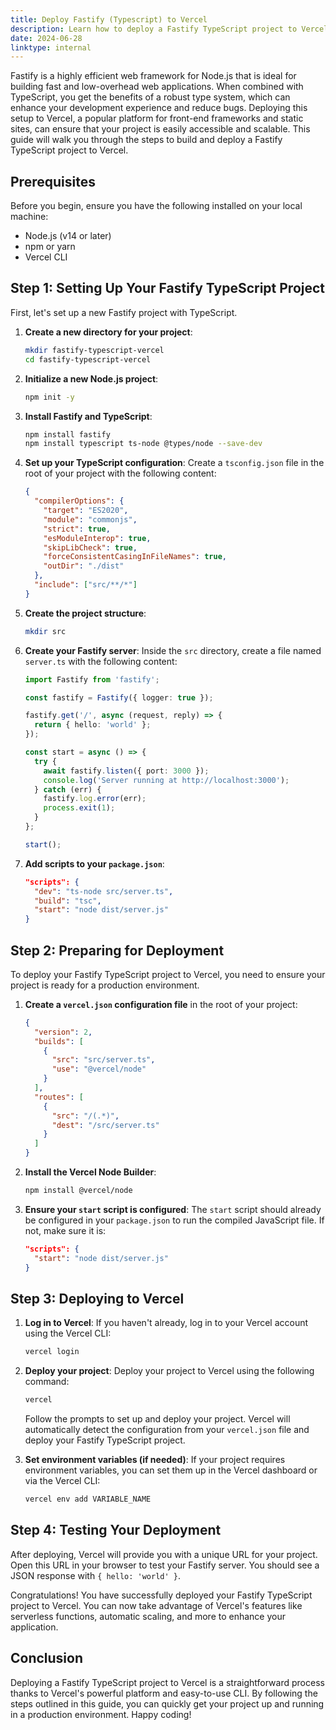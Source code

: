 ```yaml
---
title: Deploy Fastify (Typescript) to Vercel
description: Learn how to deploy a Fastify TypeScript project to Vercel, a popular platform for front-end frameworks and static sites.
date: 2024-06-28
linktype: internal
---
```


Fastify is a highly efficient web framework for Node.js that is ideal for building fast and low-overhead web applications. When combined with TypeScript, you get the benefits of a robust type system, which can enhance your development experience and reduce bugs. Deploying this setup to Vercel, a popular platform for front-end frameworks and static sites, can ensure that your project is easily accessible and scalable. This guide will walk you through the steps to build and deploy a Fastify TypeScript project to Vercel.

## Prerequisites

Before you begin, ensure you have the following installed on your local machine:

- Node.js (v14 or later)
- npm or yarn
- Vercel CLI

## Step 1: Setting Up Your Fastify TypeScript Project

First, let's set up a new Fastify project with TypeScript.

1. **Create a new directory for your project**:
    ```bash
    mkdir fastify-typescript-vercel
    cd fastify-typescript-vercel
    ```

2. **Initialize a new Node.js project**:
    ```bash
    npm init -y
    ```

3. **Install Fastify and TypeScript**:
    ```bash
    npm install fastify
    npm install typescript ts-node @types/node --save-dev
    ```

4. **Set up your TypeScript configuration**:
    Create a `tsconfig.json` file in the root of your project with the following content:
    ```json
    {
      "compilerOptions": {
        "target": "ES2020",
        "module": "commonjs",
        "strict": true,
        "esModuleInterop": true,
        "skipLibCheck": true,
        "forceConsistentCasingInFileNames": true,
        "outDir": "./dist"
      },
      "include": ["src/**/*"]
    }
    ```

5. **Create the project structure**:
    ```bash
    mkdir src
    ```

6. **Create your Fastify server**:
    Inside the `src` directory, create a file named `server.ts` with the following content:
    ```typescript
    import Fastify from 'fastify';

    const fastify = Fastify({ logger: true });

    fastify.get('/', async (request, reply) => {
      return { hello: 'world' };
    });

    const start = async () => {
      try {
        await fastify.listen({ port: 3000 });
        console.log('Server running at http://localhost:3000');
      } catch (err) {
        fastify.log.error(err);
        process.exit(1);
      }
    };

    start();
    ```

7. **Add scripts to your `package.json`**:
    ```json
    "scripts": {
      "dev": "ts-node src/server.ts",
      "build": "tsc",
      "start": "node dist/server.js"
    }
    ```

## Step 2: Preparing for Deployment

To deploy your Fastify TypeScript project to Vercel, you need to ensure your project is ready for a production environment.

1. **Create a `vercel.json` configuration file** in the root of your project:
    ```json
    {
      "version": 2,
      "builds": [
        {
          "src": "src/server.ts",
          "use": "@vercel/node"
        }
      ],
      "routes": [
        {
          "src": "/(.*)",
          "dest": "/src/server.ts"
        }
      ]
    }
    ```

2. **Install the Vercel Node Builder**:
    ```bash
    npm install @vercel/node
    ```

3. **Ensure your `start` script is configured**:
    The `start` script should already be configured in your `package.json` to run the compiled JavaScript file. If not, make sure it is:
    ```json
    "scripts": {
      "start": "node dist/server.js"
    }
    ```

## Step 3: Deploying to Vercel

1. **Log in to Vercel**:
    If you haven't already, log in to your Vercel account using the Vercel CLI:
    ```bash
    vercel login
    ```

2. **Deploy your project**:
    Deploy your project to Vercel using the following command:
    ```bash
    vercel
    ```

    Follow the prompts to set up and deploy your project. Vercel will automatically detect the configuration from your `vercel.json` file and deploy your Fastify TypeScript project.

3. **Set environment variables (if needed)**:
    If your project requires environment variables, you can set them up in the Vercel dashboard or via the Vercel CLI:
    ```bash
    vercel env add VARIABLE_NAME
    ```

## Step 4: Testing Your Deployment

After deploying, Vercel will provide you with a unique URL for your project. Open this URL in your browser to test your Fastify server. You should see a JSON response with `{ hello: 'world' }`.

Congratulations! You have successfully deployed your Fastify TypeScript project to Vercel. You can now take advantage of Vercel's features like serverless functions, automatic scaling, and more to enhance your application.

## Conclusion

Deploying a Fastify TypeScript project to Vercel is a straightforward process thanks to Vercel's powerful platform and easy-to-use CLI. By following the steps outlined in this guide, you can quickly get your project up and running in a production environment. Happy coding!